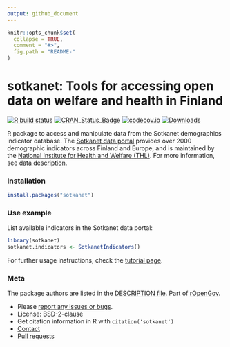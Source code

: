 ```yaml
---
output: github_document
---
```


<!-- README.md is generated from README.Rmd. Please edit that file -->

```r
knitr::opts_chunk$set(
  collapse = TRUE,
  comment = "#>",
  fig.path = "README-"
)
```

sotkanet: Tools for accessing open data on welfare and health in Finland
=====

<!-- badges: start -->
[![R build status](https://github.com/rOpenGov/sotkanet/workflows/R-CMD-check/badge.svg)](https://github.com/rOpenGov/sotkanet/actions)
[![CRAN_Status_Badge](http://www.r-pkg.org/badges/version/sotkanet)](https://cran.r-project.org/package=sotkanet)
[![codecov.io](https://codecov.io/github/rOpenGov/sotkanet/coverage.svg?branch=master)](https://codecov.io/github/rOpenGov/sotkanet?branch=master)
[![Downloads](http://cranlogs.r-pkg.org/badges/grand-total/sotkanet)](https://cran.r-project.org/package=sotkanet)
<!-- badges: end -->

R package to access and manipulate data from the Sotkanet demographics indicator database. The [Sotkanet data portal](https://sotkanet.fi/sotkanet/fi/index) provides over 2000 demographic indicators across Finland and Europe, and is maintained by the [National Institute for Health and Welfare (THL)](https://thl.fi/fi/). For more information, see [data description](https://sotkanet.fi/sotkanet/en/data).

### Installation

```r
install.packages("sotkanet")
```

### Use example
 
List available indicators in the Sotkanet data portal:

```r
library(sotkanet) 
sotkanet.indicators <- SotkanetIndicators()
```

For further usage instructions, check the [tutorial page](http://ropengov.github.io/sotkanet/articles/tutorial.html). 

### Meta

The package authors are listed in the [DESCRIPTION file](DESCRIPTION). Part of [rOpenGov](http://ropengov.org/).

* Please [report any issues or bugs](https://github.com/ropengov/sotkanet/issues).
* License: BSD-2-clause
* Get citation information in R with `citation('sotkanet')`
* [Contact](http://ropengov.org/community/)
* [Pull requests](https://github.com/ropengov/sotkanet/)